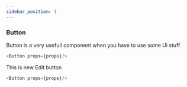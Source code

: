 ```yaml
---
sidebar_position: 1
---
```


### Button 
Button is a very usefull component when you have to use some Ui stuff.


```js title="sidebars.js"
<Button props={props}/>
```

This is new Edit button 

```js title="sidebars.js"
<Button props={props}/>
```